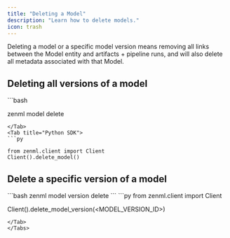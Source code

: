 ```yaml
---
title: "Deleting a Model"
description: "Learn how to delete models."
icon: trash
---
```


Deleting a model or a specific model version means removing all links between the Model entity and artifacts + pipeline runs, and will also delete all metadata associated with that Model.

## Deleting all versions of a model

<Tabs>
<Tab title="CLI">
```bash

zenml model delete
```
</Tab>
<Tab title="Python SDK">
```py

from zenml.client import Client
Client().delete_model()
```
</Tab>
</Tabs>


## Delete a specific version of a model
<Tabs>
<Tab title="CLI">
```bash
zenml model version delete <MODEL_VERSION_NAME>
```
</Tab>
<Tab title="Python SDK">
```py
from zenml.client import Client

Client().delete_model_version(<MODEL_VERSION_ID>)
```
</Tab>
</Tabs>
